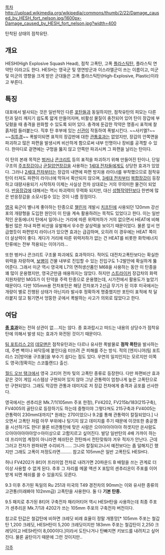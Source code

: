 [[목차]]
http://upload.wikimedia.org/wikipedia/commons/thumb/2/22/Damage_caused_by_HESH_fort_nelson.jpg/1600px-Damage_caused_by_HESH_fort_nelson.jpg?width=400

탄착된 상태의 점착유탄.

== 개요 ==
HESH(High Explosive Squash Head), 점착 고폭탄, 고폭 [[플라스틱]]탄, 플라스틱 연약탄 이라고도 한다. HESH는 영국군 및 영연방군과 이스라엘군이 쓰는 이름이고, 미군 및 미군의 영향을 크게 받은 군대들은 고폭 플라스틱탄(High-Explosive, Plastic)이라고 부른다.

== 특징 ==
대포에서 발사되는 것은 일반적인 다른 [[포탄]]들과 동일하지만, 점착유탄의 피모는 다른 탄과 달리 깨지기 쉽도록 얇게 만들어지며, 비활성 물질이 충전되어 있어 탄이 장갑에 부딪혔을 때 충격을 완화할 수 있도록 되어 있다. 충격에 둔감한 작약은 명중시 표적에 찰흙처럼 들러붙는다. 직후 탄 후부에 있는 [[신관]]이 작동하여 폭발시킨다. ~~사키엘?~~ ~~[[침투경]]~~ 폭발이되면 표적의 장갑판에 대한 [[관통]]효과는 없었지만, 장갑의 안쪽면을 파괴하고 많은 파편을 발생시켜 비산하게 함으로써 내부 인명이나 장비를 공격할 수 있다. 한마디로 겉면에는 구멍을 뚫지 않고 안쪽만 파괴시켜 그 파편을 날리는 탄이다.

이 탄의 본래 목적은 [[벙커]]나 [[콘크리트]] 등의 표적을 파괴하기 위해 만들어진 탄이나, 단일 구조의 [[주조장갑]]이나 [[균질압연장갑]]을 사용하는 [[1세대 전차]]들에게도 상당한 효과가 있었다. 그러나 [[2세대 전차]]부터는 장갑의 내면에 파편 방지용 라이너를 부착했으므로 점착유탄이 터져도 파편이 라이너에 막혀서 확산되지 않으며, [[3세대 전차]]부터 [[복합장갑]]이 등장하고 대량사용되기 시작하자 이제는 사실상 전차 상대로는 거의 무의미한 물건이 되었다. [[반응장갑]]에 대해서는 역시 파괴력이 무력화 되지만, 대신 [[성형작약]]탄보다 한번에 많은 반응장갑을 소모시킬수 있는 것이 나름 장점이다.

[[영국]] 육군이 별나게 좋아하는 탄종으로 [[챌린저]] 개발시 [[치프틴]]에 사용되던 120mm 강선포의 개량형을 도입한 원인이 이 탄을 계속 활용하려는 목적도 있었다고 한다. 이는 일반적인 운동에너지 탄에서 일어나는 거리에 따른 위력저하가 거의 없으면서 HEAT에 비해 훨씬 많은 차내 파편 비산을 유발해서 우수한 살상력을 보이기 때문이었다. 물론 앞서 언급했듯이 파편방지 라이너가 있으면 효과는 급감하며, 오히려 이 경우에는 HEAT 쪽이 더 살상력이 좋다. 게다가 거리에 따른 위력저하가 없는 건 HEAT를 비롯한 화학에너지탄류에는 전부 적용되는 이야기라...

또한 벙커나 콘크리트 구조물 파괴에도 효과적이다. 적어도 대전차고폭탄보다는 확실한 위력을 자랑하며, [[보병]]이 건물 내부로 진입할 수 있는 진입구도 1-2발안에 확실하게 뚫어준다. 그래서 미군 역시 영국제 L7의 면허생산품인 M68을 사용하는 동안 이 탄종을 꽤 많이 운용했지만, 영국군만큼 애용하지는 않았다. 하지만 [[스트라이커]] 장갑차의 화력지원차량인 MGS가 이 탄약을 주력 탄종으로 운용했는데, 시가전에서 활용도가 높았기 때문이다. 다만 105mm용 전차포탄은 해당 전차포가 2선급 무기가 된 이후 미국에서는 개량이 별로 진행된 상태가 아닌지라 발사후 정확하게 명중했지만 포탄이 표적에 착 달라붙지 않고 튕기면서 엉뚱한 곳에서 폭발하는 사고가 의외로 많았다고 한다.

== 여담 ==
'''[[종 효과]]'''와는 전혀 상관이 없....지는 않다. 종 효과랍시고 떠드는 내용의 상당수가 점착유탄에 의해서 발생 되는 효과가 와전된 것이기 때문이다.

[[팀 포트리스 2]]의 [[데모맨]]은 점착유탄과는 다르나 유사한 폭발물로 '''점착 폭탄'''을 발사하는데, 주변 벽이나 바닥등에 붙인다음 터뜨려 큰 피해를 주는 방식. 적의 [엔지니어(팀 포트리스 2)|방어용 구조물]을 부수기 쉽다는 점도 있다. 우연의 일치인지는 모르지만 이쪽도 영국(정확히는 스코틀랜드) 출신.

[[월드 오브 탱크]]에서 영국 고티어 전차 및의 고폭탄 종류로 등장한다. 다만 파편비산 효과 같은 것이 게임 시스템상 구현되어 있지 않아 그냥 관통력이 엄청나게 높은 고폭탄으로만 구현되었다. 그래도 막강한 관통과 데미지로 저 장갑 전차에게 충격과 공포를 선사한다.

영국에서는 센추리온 Mk.7/1(105mm 주포 한정), FV4202, FV215b/183(215구축), FV4005의 골탄으로 등장하기도 하는데 중형이야 그렇다쳐도 215구축과 FV4005는 관통력이 230mm대까지[* 원래는 270이었으나 9.2를 통해 관통력이 칼질되었다.] 나오면서 고폭탄 처럼 아무 부위에나 팅기지 않고 데미지를 주기 때문에 이것또한 충공깽을 시선하기도 한다! 물론 비관통탄에 맞은 사람은 으아아아아아아 하겟지만 쏜사람도 으아아아아아아앙ㅇ아이상으로 고함지르고 싶어진다. 발당 일반탄의 4배 가까이 하는데 프리미엄 계정이 아니라면 헤쉬탄은 전탄쏴서 전탄맞춰야 겨우 적자가 안난다. 근데 그러고 전차가 완파되면 수리비가...... 그나마 칼질되고나서 예전보다는 좀 덜해지긴 했지만 그래도 고폭이 저정도라면......... 참고로 105mm은 일반 고폭탄도 HESH다.

허나 FV4202가 8티어 프리미엄 전차로 내려가면 20파운드 B 배럴을 쓰는 관계로 더 이상 사용할 수 없게 된다. 추후 그 자리를 메꿀 액션 X 포탑의 센추리온이 주포를 이어받게 되면 헤쉬를 쓸 수 있을지도 모른다.

9.3 이후 추가된 독일의 Ru 251과 미국의 T49 경전차의 90mm는 이와 유사한 종류의 고관통(이래봐야 102mm급) 고폭탄을 사용한다. 둘 다 '''기본 탄종.'''

9.5 패치로 추가된 8티어 구축전차 채리어티어 역시 HESH탄을 사용하는데 최종 주포가 센추리온 Mk.7/1과 4202가 쓰는 105mm 주포의 구축전차 버전이다.

참고로 탄값은 철갑탄에 비하면 크레딧 비례 효율이 정말 개똥망[* 105mm 주포는 철갑탄 1,200 크레딧, HESH탄이 5,200 크레딧이지만 183mm 주포는 철갑탄이 2,250 크레딧이고 HESH탄이 8,000이다.]이라서 도탄나거나 탄빠지면 키보드를 내려치고 싶어진다. 물론 골탄이기 때문에 그런 것이지만..

[[각주]]
